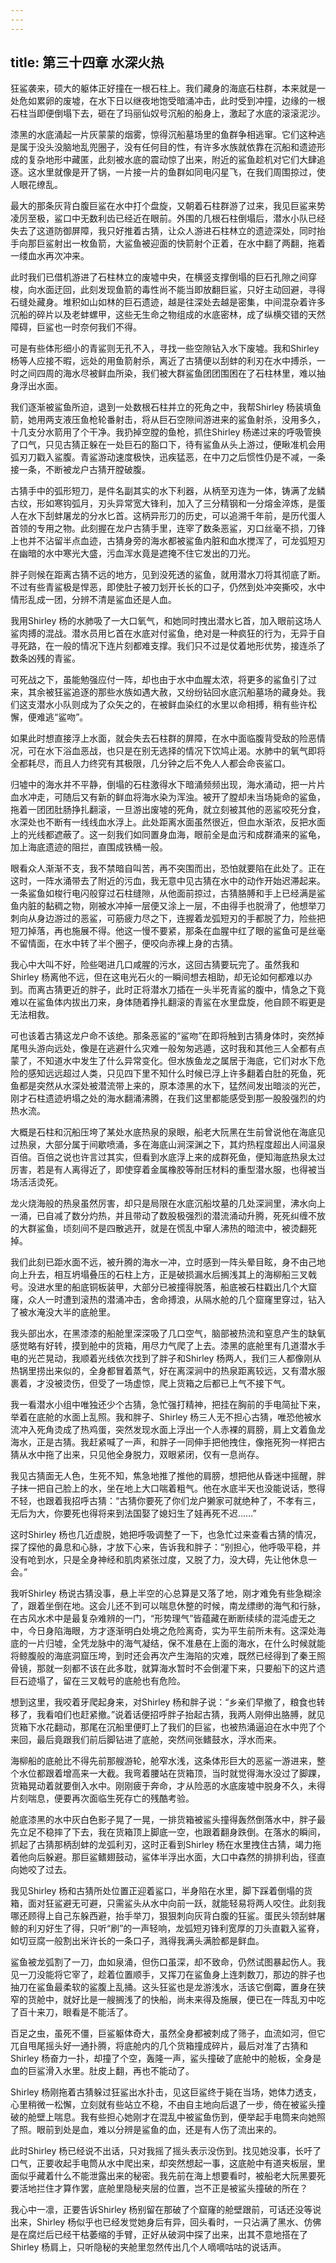 ```yaml
---
---
---
```

title: 第三十四章 水深火热
---




狂鲨袭来，硕大的躯体正好撞在一根石柱上。我们藏身的海底石柱群，本来就是一处危如累卵的废墟，在水下日以继夜地饱受暗涌冲击，此时受到冲撞，边缘的一根石柱当即便倒塌下去，砸在了玛丽仙奴号沉船的船身上，激起了水底的滚滚泥沙。

漆黑的水底涌起一片灰蒙蒙的烟雾，惊得沉船墓场里的鱼群争相逃窜。它们这种逃是属于没头没脑地乱兜圈子，没有任何目的性，有许多水族就依靠在沉船和遗迹形成的复杂地形中藏匿，此刻被水底的震动惊了出来，附近的鲨鱼趁机对它们大肆追逐。这水里就像是开了锅，一片接一片的鱼群如同电闪星飞，在我们周围掠过，使人眼花缭乱。

最大的那条灰背白腹巨鲨在水中打个盘旋，又朝着石柱群游了过来，我见巨鲨来势凌厉至极，鲨口中无数利齿已经近在眼前。外围的几根石柱倒塌后，潜水小队已经失去了这道防御屏障，我只好推着古猜，让众人游进石柱林立的遗迹深处，同时抬手向那巨鲨射出一枚鱼箭，大鲨鱼被迎面的快箭射个正着，在水中翻了两翻，拖着一缕血水再次冲来。

此时我们已借机游进了石柱林立的废墟中央，在横竖支撑倒塌的巨石孔隙之间穿梭，向水面迂回，此刻发现鱼箭的毒性尚不能当即放翻巨鲨，只好主动回避，寻得石缝处藏身。堆积如山如林的巨石遗迹，越是往深处去越是密集，中间混杂着许多沉船的碎片以及老蚌螺甲，这些无生命之物组成的水底密林，成了纵横交错的天然障碍，巨鲨也一时奈何我们不得。

可是有些体形细小的青鲨则无孔不入，寻找一些空隙钻入水下废墟。我和Shirley 杨等人应接不暇，远处的用鱼箭射杀，离近了古猜便以刮蚌的利刃在水中搏杀，一时之间四周的海水尽被鲜血所染，我们被大群鲨鱼团团围困在了石柱林里，难以抽身浮出水面。

我们逐渐被鲨鱼所迫，退到一处数根石柱并立的死角之中，我帮Shirley 杨装填鱼箭，她用两支液压鱼枪轮番射击，将从巨石空隙间游进来的鲨鱼射杀，没用多久，十几支分水箭用了个干净。我扔掉空膛的鱼枪，抓住Shirley 杨递过来的呼吸管换了口气，只见古猜正躲在一处巨石的豁口下，待有鲨鱼从头上游过，便瞅准机会用弧刃刀戳入鲨腹。青鲨游动速度极快，迅疾猛恶，在中刀之后惯性仍是不减，一条接一条，不断被龙户古猜开膛破腹。

古猜手中的弧形短刀，是件名副其实的水下利器，从柄至刃连为一体，铸满了龙鳞古纹，形如寒钩弧月，刃头异常宽大锋利，加入了三分精钢和一分熔金淬炼，是蛋人在水下刮蚌屠龙的分水匕首。这柄异形刀的历史，可以追溯千年前，是历代蛋人首领的专用之物。此刻握在龙户古猜手里，连宰了数条恶鲨，刃口丝毫不损，刀锋上也并不沾留半点血迹，古猜身旁的海水都被鲨鱼内脏和血水搅浑了，可龙弧短刃在幽暗的水中寒光大盛，污血浑水竟是遮掩不住它发出的刀光。

胖子则候在距离古猜不远的地方，见到没死透的鲨鱼，就用潜水刀将其彻底了断。不过有些青鲨极是悍恶，即使肚子被刀划开长长的口子，仍然到处冲突撕咬，水中情形乱成一团，分辨不清是鲨血还是人血。

我用Shirley 杨的水肺吸了一大口氧气，和她同时拽出潜水匕首，加入眼前这场人鲨肉搏的混战。潜水员用匕首在水底对付鲨鱼，绝对是一种疯狂的行为，无异于自寻死路，在一般的情况下连片刻都难支撑。我们只不过是仗着地形优势，接连杀了数条凶残的青鲨。

可死战之下，虽能勉强应付一阵，却也由于水中血腥太浓，将更多的鲨鱼引了过来，其余被狂鲨追逐的那些水族如遇大赦，又纷纷钻回水底沉船墓场的藏身处。我们这支潜水小队则成为了众矢之的，在被鲜血染红的水里以命相搏，稍有些许松懈，便难逃“鲨吻”。

如果此时想直接浮上水面，就会失去石柱群的屏障，在水中面临腹背受敌的险恶情况，可在水下浴血恶战，也只是在别无选择的情况下饮鸠止渴。水肺中的氧气即将全都耗尽，而且人力终究有其极限，几分钟之后不免人人都会命丧鲨口。

归墟中的海水并不平静，倒塌的石柱激得水下暗涌频频出现，海水涌动，把一片片血水冲走，可随后又有新的鲜血将海水染为浑浊。被开了膛却未当场毙命的鲨鱼，拖着一团团肚肠挣扎翻滚，一旦游出废墟的死角，就立刻被其他的恶鲨咬死分食，水深处也不断有一线线血水浮上。此处距离水面虽然很近，但血水渐浓，反把水面上的光线都遮蔽了。这一刻我们如同置身血海，眼前全是血污和成群涌来的鲨龟，加上海底遗迹的阻拦，直围成铁桶一般。

眼看众人渐渐不支，我不禁暗自叫苦，再不突围而出，恐怕就要陷在此处了。正在这时，一阵水涌带去了附近的污血，我无意中见古猜在水中的动作开始迟滞起来。一条鲨鱼如梭行电闪般穿过石柱缝隙，从他面前掠过，古猜胳膊和手上已经满是鲨鱼内脏的黏稠之物，刚被水冲掉一层便又涂上一层，不由得手也脱滑了，他想举刀刺向从身边游过的恶鲨，可筋疲力尽之下，连握着龙弧短刃的手都脱了力，险些把短刀掉落，再也施展不得。他这一慢不要紧，那条在血腥中红了眼的鲨鱼可是丝毫不留情面，在水中转了半个圈子，便咬向赤裸上身的古猜。

我心中大叫不好，险些喝进几口咸腥的污水，这回古猜要玩完了。虽然我和Shirley 杨离他不远，但在这电光石火的一瞬间想去相助，却无论如何都难以办到。而离古猜更近的胖子，此时正将潜水刀插在一头半死青鲨的腹中，情急之下竟难以在鲨鱼体内拔出刀来，身体随着挣扎翻滚的青鲨在水里盘旋，他自顾不暇更是无法相救。

可也该着古猜这龙户命不该绝。那条恶鲨的“鲨吻”在即将触到古猜身体时，突然掉尾甩头游向远处，像是在逃避什么灾难一般匆匆逃遁，这时我和其他三人全都有点蒙了，不知道水中发生了什么异常变化。但水族鱼龙之属居于海底，它们对水下危险的感知远远超过人类，只见四下里不知什么时候已浮上许多翻着白肚的死鱼，死鱼都是突然从水深处被潜流带上来的，原本漆黑的水下，猛然间发出暗淡的光芒，刚才石柱遗迹坍塌之处的海水翻涌沸腾，在我们这里都能感受到那一股股强烈的灼热水流。

大概是石柱和沉船压垮了某处水底热泉的泉眼，船老大阮黑在生前曾说他在海底见过热泉，大部分属于间歇喷涌，多在海底山涧深渊之下，其灼热程度超出人间温泉百倍。百倍之说也许言过其实，但看到水底浮上来的成群死鱼，便知海底热泉太过厉害，若是有人离得近了，即使穿着金属橡胶等耐压材料的重型潜水服，也得被当场活活烫死。

龙火烧海般的热泉虽然厉害，却只是局限在水底沉船坟墓的几处深涧里，沸水向上一涌，已自减了数分灼热，并且带动了数股极强烈的潜流涌动升腾，死死纠缠不放的大群鲨鱼，顷刻间不是四散逃开，就是在慌乱中窜人沸热的暗流中，被烫翻死掉。

我们此刻已距水面不远，被升腾的海水一冲，立时感到一阵头晕目眩，身不由己地向上升去，相互坍塌叠压的石柱上方，正是破损漏水后搁浅其上的海柳船三叉戟号。没进水里的船底铜板装甲，大部分已被撞得脱落，船底被石柱戳出几个大窟窿，众人一时遭到滚热的潜涌冲击，舍命搏浪，从隔水舱的几个窟窿里穿过，钻入了被水淹没大半的底舱里。

我头部出水，在黑漆漆的船舱里深深吸了几口空气，脑部被热流和窒息产生的缺氧感觉略有好转，摸到舱中的货箱，用尽力气爬了上去。漆黑的底舱里有几道潜水手电的光芒晃动，我顺着光线依次找到了胖子和Shirley 杨两人，我们三人都像刚从热锅里捞出来似的，全身都冒着蒸气，好在离深涧中的热泉距离较远，又有潜水服裹着，才没被烫伤，但受了一场虚惊，爬上货箱之后都已上气不接下气。

我一看潜水小组中唯独还少个古猜，急忙强打精神，把挂在胸前的手电简扯下来，举着在底舱的水面上乱照。我和胖子、Shirley 杨三人无不担心古猜，唯恐他被水流冲入死角烫成了热鸡蛋，突然发现水面上浮出一个人赤裸的肩膀，肩上文着鱼龙海水，正是古猜。我赶紧喊了一声，和胖子一同伸手把他拽住，像拖死狗一样把古猜从水中拖了出来，只见他全身脱力，双眼紧闭，仅有一息尚存。

我见古猜面无人色，生死不知，焦急地推了推他的肩膀，想把他从昏迷中摇醒，胖子抹一把自己脸上的水，坐在地上大口喘着粗气。他在水底半天也没能说话，憋得不轻，也跟着我招呼古猜：“古猜你要死了你们龙户獭家可就绝种了，不孝有三，无后为大，你要死也得将来到法国娶了媳妇生了娃再死不迟……”

这时Shirley 杨也几近虚脱，她把呼吸调整了一下，也急忙过来查看古猜的情况，探了探他的鼻息和心脉，才放下心来，告诉我和胖子：“别担心，他呼吸平稳，并没有呛到水，只是全身神经和肌肉紧张过度，又脱了力，没大碍，先让他休息一会。”

我听Shirley 杨说古猜没事，悬上半空的心总算是又落了地，刚才难免有些急糊涂了，跟着坐倒在地。这会儿还不到可以喘息休整的时候，南龙缥缈的海气和行脉，在古风水术中是最复杂难辨的一门，“形势理气”皆蕴藏在断断续续的混沌虚无之中，今日身陷海眼，方才逐渐明白处境之危险离奇，实为平生前所未有。这深处海底的一片归墟，全凭龙脉中的海气凝结，保不准悬在上面的海水，在什么时候就能将鲸腹般的海底洞窟压垮，到时还会再次产生海陷的灾难，既然已经得到了秦王照骨镜，那就一刻都不该在此多耽，就算海水暂时不会倒灌下来，只要船下的这片遗巨石迹塌了，留在三叉戟号的底舱也有危险。

想到这里，我咬着牙爬起身来，对Shirley 杨和胖子说：“乡亲们早撤了，粮食也转移了，我看咱们也赶紧撤。”说着话便招呼胖子抬起古猜，我两人刚伸出胳膊，就见货箱下水花翻动，那尾在沉船里便盯上了我们的巨鲨，也被热涌逼迫在水中兜了个来回，最后竟跟我们前后脚钻进了底舱，突然间张鳍鼓水，浮水而来。

海柳船的底舱比不得先前那艘游轮，舱窄水浅，这条体形巨大的恶鲨一游进来，整个水位都跟着增高来一大截。我弯着腰站在货箱顶，当时就觉得海水没过了脚踝，货箱晃动着就要倒入水中。刚刚疲于奔命，才从险恶的水底废墟中脱身不久，未得片刻喘息，便要再次面临生死存亡的残酷考验。

舱底漆黑的水中灰白色影子晃了一晃，一排货箱被鲨头撞得轰然倒落水中，胖子最先立足不稳摔了下去，我在货箱顶上脚底一空，也跟着翻身跌倒。在落水的瞬间，抓起了古猜那柄刮蚌的龙弧利刃，这时正看到Shirley 杨在水里拽住古猜，竭力拖着他向后躲避。那巨鲨鳍翅鼓动，鲨体半浮出水面，大口中森然的排排利齿，径直向她咬了过去。

我见Shirley 杨和古猜所处位置正迎着鲨口，半身陷在水里，脚下踩着倒塌的货箱，面对狂鲨避无可避，只需鲨头从水中向前一跃，就能轻易将两人咬住。此刻我哪还顾得上自己东躲西避，抬手举刀，狠狠刺向灰背白腹的狂鲨。蛋民头领刮蚌屠鲸的利刃好生了得，只听“刷”的一声轻响，龙弧短刃锋利宽厚的刀头直戳入鲨脊，如切豆腐一般割出米许长的一条口子，溅得我满头满脸都是鲜血。

鲨鱼被龙弧割了一刀，血如泉涌，但伤口虽深，却不致命，仍然试图暴起伤人。我见一刀没能将它宰了，趁着位置顺手，又挥刀在鲨鱼身上连刺数刀，那边的胖子也抽刀在鲨鱼最柔软的鲨腹上乱捅。这头狂鲨也是龙游浅水，活该它倒霉，置身在狭窄的货舱中，就好比是一艘搁浅了的快船，尚未来得及施展，便已在一阵乱刃中吃了百十来刀，眼看是不能活了。

百足之虫，虽死不僵，巨鲨躯体奇大，虽然全身都被刺成了筛子，血流如河，但它兀自甩尾摇头好一通扑腾，将底舱内的几个货箱撞成碎片，最后对准了古猜和Shirley 杨奋力一扑，却撞了个空，轰隆一声，鲨头撞破了底舱中的舱板，全身是血的巨鲨滑入水里。肚皮上翻，再也不能动了。

Shirley 杨刚拖着古猜躲过狂鲨出水扑击，见这巨鲨终于毙在当场，她体力透支，心里稍微一松懈，立刻就有些站立不稳，不由自主地向后退了一步，倚在被鲨头撞破的舱壁上喘息。我有些担心她刚才在混乱中被鲨鱼伤到，便举起手电筒来向她照了照。眼前到处是血，难以分辨是鲨鱼的血，还是有人伤了流出来的。

此时Shirley 杨已经说不出话，只对我摇了摇头表示没伤到。找见她没事，长吁了口气，正要收起手电筒从水中爬出来，却突然想起一事，这底舱中有道夹板层，里面似乎藏着什么不能泄露出来的秘密。我先前在海上想要看时，被船老大阮黑要死要活地拦住才算作罢，底舱里隐秘夹层的位置，岂不正是被鲨头撞破的所在？

我心中一凛，正要告诉Shirley 杨别留在那破了个窟窿的舱壁跟前，可话还没等说出来，Shirley 杨似乎也已经发觉她身后有异，回头看时，一只沾满了黑水、仿佛是在腐烂后已经干枯萎缩的手臂，正好从破洞中探了出来，出其不意地搭在了Shirley 杨肩上，只听隐秘的夹舱里忽然传出几个人嘀嘀咕咕的说话声。